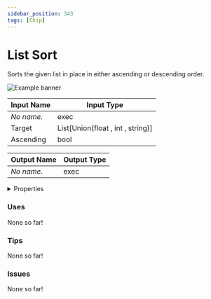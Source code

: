 ```yaml
---
sidebar_position: 343
tags: [Chip]
---
```


# List Sort

Sorts the given list in place in either ascending or descending order.



![Example banner](./assets/cc967d66-b201-464e-bddd-a7cf47124fec.svg)

| Input Name | Input Type |
|-----------|-----------|
| *No name.* | exec |
| Target | List[Union(float , int , string)] |
| Ascending | bool |

| Output Name | Output Type |
|-----------|-----------|
| *No name.* | exec |


<details>
  <summary>Properties</summary>
  <div>
    <div>
    <table>
      <thead>
        <tr>
          <th>Is beta required?</th>
          <th>❌</th>
        </tr>
        <tr>
          <th>Is this chip a trolling risk?</th>
          <th>❌</th>
        </tr>
        <tr>
          <th>Chip UUPD</th>
          <th>._uuid</th>
        </tr>
      </thead>
    </table>
    </div>
  </div>
</details>

### Uses

None so far!

### Tips

None so far!

### Issues

None so far!